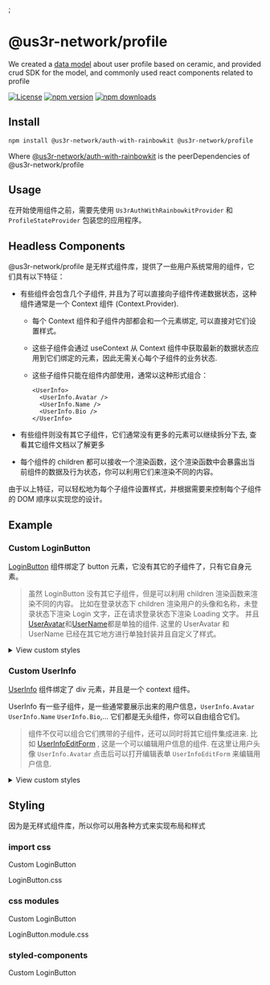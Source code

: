 




<Meta title="Introduction" />;

# @us3r-network/profile

We created a [data model](https://github.com/us3r-network/s3-jssdk/tree/main/packages/data-model) about user profile based on ceramic, and provided crud SDK for the model, and commonly used react components related to profile

[![License](https://img.shields.io/badge/License-MIT.svg)](https://opensource.org/licenses/MIT)
[![npm version](https://badge.fury.io/js/%40us3r-network%2Fprofile.svg)](https://badge.fury.io/js/%40us3r-network%2Fprofile)
[![npm downloads](https://img.shields.io/npm/dm/%40us3r-network%2Fprofile.svg)](https://www.npmjs.com/package/@us3r-network/profile)

## Install

```bash
npm install @us3r-network/auth-with-rainbowkit @us3r-network/profile
```

Where [@us3r-network/auth-with-rainbowkit](?path=/docs/auth-auth-with-rainbowkit--docs) is the peerDependencies of @us3r-network/profile

## Usage

在开始使用组件之前，需要先使用 `Us3rAuthWithRainbowkitProvider` 和 `ProfileStateProvider` 包装您的应用程序。

<Source code={App} />

## Headless Components

@us3r-network/profile 是无样式组件库，提供了一些用户系统常用的组件，它们具有以下特征：

- 有些组件会包含几个子组件, 并且为了可以直接向子组件传递数据状态，这种组件通常是一个 Context 组件 (Context.Provider).

  - 每个 Context 组件和子组件内部都会和一个元素绑定, 可以直接对它们设置样式。

  - 这些子组件会通过 useContext 从 Context 组件中获取最新的数据状态应用到它们绑定的元素，因此无需关心每个子组件的业务状态.

  - 这些子组件只能在组件内部使用，通常以这种形式组合：

    ```tsx
    <UserInfo>
      <UserInfo.Avatar />
      <UserInfo.Name />
      <UserInfo.Bio />
    </UserInfo>
    ```

- 有些组件则没有其它子组件，它们通常没有更多的元素可以继续拆分下去, 查看其它组件文档以了解更多

- 每个组件的 children 都可以接收一个渲染函数，这个渲染函数中会暴露出当前组件的数据及行为状态，你可以利用它们来渲染不同的内容。

  <Source of={LoginButtonStories.LoginButton} language="tsx" />

由于以上特征，可以轻松地为每个子组件设置样式，并根据需要来控制每个子组件的 DOM 顺序以实现您的设计。

## Example

### Custom LoginButton

[LoginButton](?path=/docs/components-profile-components-loginbutton--docs) 组件绑定了 button 元素，它没有其它的子组件了，只有它自身元素。

> 虽然 LoginButton 没有其它子组件，但是可以利用 children 渲染函数来渲染不同的内容。
> 比如在登录状态下 children 渲染用户的头像和名称，未登录状态下渲染 Login 文字，正在请求登录状态下渲染 Loading 文字。
> 并且[UserAvatar](?path=/docs/components-profile-components-useravatar--docs)和[UserName](?path=/docs/components-profile-components-username--docs)都是单独的组件.
> 这里的 UserAvatar 和 UserName 已经在其它地方进行单独封装并且自定义了样式。

<Canvas of={LoginButtonStories.LoginButton} />

<details>
  <summary>View custom styles</summary>
  <Source code={LoginButtonCssModuleStyleCode} />
</details>

### Custom UserInfo

[UserInfo](?path=/docs/components-profile-components-userinfo--docs) 组件绑定了 div 元素，并且是一个 context 组件。

UserInfo 有一些子组件，是一些通常要展示出来的用户信息，`UserInfo.Avatar` `UserInfo.Name` `UserInfo.Bio`,... 它们都是无头组件，你可以自由组合它们。

> 组件不仅可以组合它们携带的子组件，还可以同时将其它组件集成进来.
> 比如 [UserInfoEditForm](?path=/docs/components-profile-components-userinfoeditform--docs) , 这是一个可以编辑用户信息的组件.
> 在这里让用户头像 `UserInfo.Avatar` 点击后可以打开编辑表单 `UserInfoEditForm` 来编辑用户信息.

<Canvas of={UserInfoStories.UserInfo} />

<details>
  <summary>View custom styles</summary>
  <Source code={UserInfoCssModuleStyleCode} />
</details>

## Styling

因为是无样式组件库，所以你可以用各种方式来实现布局和样式

### import css

Custom LoginButton

<Source code={LoginButtonImportCssComponentCode} />
LoginButton.css
<Source code={LoginButtonImportCssStyleCode} />

### css modules

Custom LoginButton

<Source code={LoginButtonCssModuleComponentCode} />
LoginButton.module.css
<Source code={LoginButtonCssModuleStyleCode} />

### styled-components

Custom LoginButton

<Source code={LoginButtonStyledComponentCode} />
